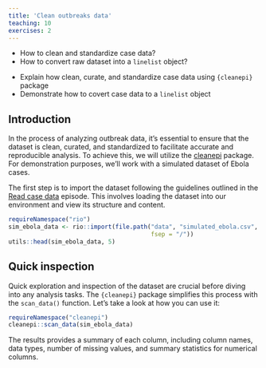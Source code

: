 ```yaml
---
title: 'Clean outbreaks data'
teaching: 10
exercises: 2
---
```


:::::::::::::::::::::::::::::::::::::: questions 

- How to clean and standardize case data?
- How to convert raw dataset into a `linelist` object?

::::::::::::::::::::::::::::::::::::::::::::::::

::::::::::::::::::::::::::::::::::::: objectives

- Explain how clean, curate, and standardize case data using `{cleanepi}` package
- Demonstrate how to covert case data to a `linelist` object 

::::::::::::::::::::::::::::::::::::::::::::::::

## Introduction
In the process of analyzing outbreak data, it's essential to ensure that the dataset is clean, curated, and standardized to facilitate accurate and reproducible analysis. To achieve this, we will utilize the [cleanepi](https://epiverse-trace.github.io/cleanepi/) package. For demonstration purposes, we'll work with a simulated dataset of Ebola cases.

The first step is to import the dataset following the guidelines outlined in the [Read case data](../episodes/read-cases.Rmd) episode. This involves loading the dataset into our environment and view its structure and content. 

```r
requireNamespace("rio")
sim_ebola_data <- rio::import(file.path("data", "simulated_ebola.csv",
                                        fsep = "/"))
utils::head(sim_ebola_data, 5)
```

##  Quick inspection
Quick exploration and inspection of the dataset are crucial before diving into any  analysis tasks. The `{cleanepi}` package simplifies this process with the `scan_data()` function. Let's take a look at how you can use it:

```r
requireNamespace("cleanepi")
cleanepi::scan_data(sim_ebola_data)
```


The results provides a summary of each column, including column names, data types, number of missing values, and summary statistics for numerical columns.
